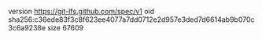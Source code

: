 version https://git-lfs.github.com/spec/v1
oid sha256:c36ede83f3c8f623ee4077a7dd0712e2d957e3ded7d6614ab9b070c3c6a9238e
size 67609
